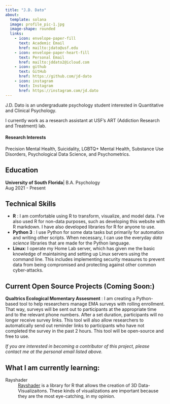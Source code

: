 ```yaml
---
title: "J.D. Dato"
about:
  template: solana
  image: profile_pic-1.jpg
  image-shape: rounded
  links:
    - icon: envelope-paper-fill
      text: Academic Email
      href: mailto:jdato@usf.edu
    - icon: envelope-paper-heart-fill
      text: Personal Email
      href: mailto:jddato2@icloud.com
    - icon: github
      text: GitHub
      href: https://github.com/jd-dato
    - icon: instagram
      text: Instagram
      href: https://instagram.com/jd.dato
---
```

<meta
  name="description"
  content="J.D. Joseph Dato psychology student Tampa Florida University of South Florida">
<meta name="viewport" content="width=device-width, initial-scale=1.0, user-scalable=yes">

J.D. Dato is an undergraduate psychology student interested in Quantitative and Clinical Psychology.

I currently work as a research assistant at USF's ART (Addiction Research and Treatment) lab.

#### Research Interests
Precision Mental Health, Suicidality, LGBTQ+ Mental Health, Substance Use Disorders, Psychological Data Science, and Psychometrics.

## Education

**University of South Florida**| B.A. Psychology   
Aug 2021 - Present

## Technical Skills

* **R** : I am comfortable using R to transform, visualize, and model data. I've also used R for non-data purposes, such as developing this website with R markdown. I have also developed libraries for R for anyone to use.
* **Python 3** : I use Python for some data tasks but primarily for automation and writing other scripts. When necessary, I can use the everyday *data science* libraries that are made for the Python language.
* **Linux**: I operate my Home Lab server, which has given me the basic knowledge of maintaining and setting up Linux servers using the command line. This includes implementing security measures to prevent data from being compromised and protecting against other common cyber-attacks.

## Current Open Source Projects (Coming Soon:)
**Qualtrics Ecological Momentary Assesment** :
I am creating a Python-based tool to help researchers manage EMA surveys with rolling enrollment. That way, surveys will be sent out to participants at the appropriate time and to the relevant phone numbers. After a set duration, participants will no longer receive survey links. This tool will also allow researchers to automatically send out reminder links to participants who have not completed the survey in the past 2 hours. This tool will be open-source and free to use.

*If you are interested in becoming a contributor of this project, please contact me at the personal email listed above.*

## What I am currently learning:

Rayshader
: [Rayshader](https://www.rayshader.com) is a library for R that allows the creation of 3D Data-Visualizaitons. These kinds of visualizations are important because they are the most eye-catching, in my opinion.





